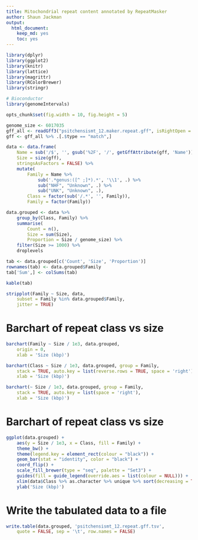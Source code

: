 ```yaml
---
title: Mitochondrial repeat content annotated by RepeatMasker
author: Shaun Jackman
output:
  html_document:
    keep_md: yes
    toc: yes
---
```


```r
library(dplyr)
library(ggplot2)
library(knitr)
library(lattice)
library(magrittr)
library(RColorBrewer)
library(stringr)

# Bioconductor
library(genomeIntervals)
```

```r
opts_chunk$set(fig.width = 10, fig.height = 5)
```

```r
genome_size <- 6017035
gff_all <- readGff3("psitchensismt_12.maker.repeat.gff", isRightOpen = FALSE)
gff <- gff_all %>% .[.$type == "match",]

data <- data.frame(
	Name = sub('/$', '', gsub('%2F', '/', getGffAttribute(gff, 'Name'))),
	Size = size(gff),
	stringsAsFactors = FALSE) %>%
	mutate(
		Family = Name %>%
			sub('.*genus:([^ ;]*).*', '\\1', .) %>%
			sub("NHF", "Unknown", .) %>%
			sub("UNK", "Unknown", .),
		Class = factor(sub('/.*', '', Family)),
		Family = factor(Family))
```

```r
data.grouped <- data %>%
	group_by(Class, Family) %>%
	summarise(
		Count = n(),
		Size = sum(Size),
		Proportion = Size / genome_size) %>%
	filter(Size >= 1000) %>%
	droplevels

tab <- data.grouped[c('Count', 'Size', 'Proportion')]
rownames(tab) <- data.grouped$Family
tab['Sum',] <- colSums(tab)
```

```r
kable(tab)
```

```r
stripplot(Family ~ Size, data,
	subset = Family %in% data.grouped$Family,
	jitter = TRUE)
```

# Barchart of repeat class vs size
```r
barchart(Family ~ Size / 1e3, data.grouped,
	origin = 0,
	xlab = 'Size (kbp)')

barchart(Class ~ Size / 1e3, data.grouped, group = Family,
	stack = TRUE, auto.key = list(reverse.rows = TRUE, space = 'right'),
	xlab = 'Size (kbp)')

barchart(~ Size / 1e3, data.grouped, group = Family,
	stack = TRUE, auto.key = list(space = 'right'),
	xlab = 'Size (kbp)')
```

# Barchart of repeat class vs size
```r
ggplot(data.grouped) +
	aes(y = Size / 1e3, x = Class, fill = Family) +
	theme_bw() +
	theme(legend.key = element_rect(colour = "black")) + 
	geom_bar(stat = "identity", color = "black") +
	coord_flip() +
	scale_fill_brewer(type = "seq", palette = "Set3") +
	guides(fill = guide_legend(override.aes = list(colour = NULL))) +
	xlim(data$Class %>% as.character %>% unique %>% sort(decreasing = TRUE)) +
	ylab('Size (kbp)')
```

# Write the tabulated data to a file
```r
write.table(data.grouped, 'psitchensismt_12.repeat.gff.tsv',
	quote = FALSE, sep = '\t', row.names = FALSE)
```
